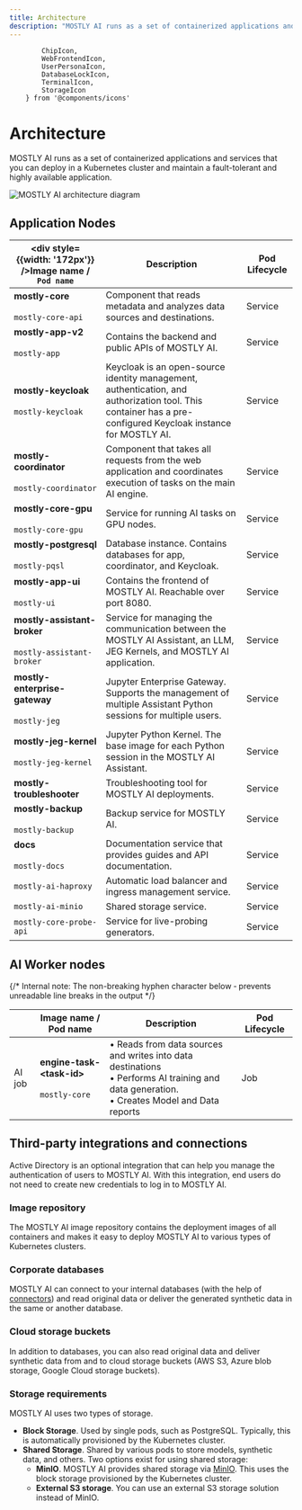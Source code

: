 ```yaml
---
title: Architecture
description: "MOSTLY AI runs as a set of containerized applications and services that you can deploy in a Kubernetes cluster and maintain a fault-tolerant and highly available application."
---
```


            ChipIcon,
            WebFrontendIcon,
            UserPersonaIcon,
            DatabaseLockIcon,
            TerminalIcon,
            StorageIcon
        } from '@components/icons'

# Architecture

MOSTLY AI runs as a set of containerized applications and services that you can deploy in a Kubernetes cluster and maintain a fault-tolerant and highly available application.

<Image src="/docs/docimages/install/mostly-ai-architecture.svg" alt="MOSTLY AI architecture diagram" width={800} height={30} />

## Application Nodes

| <div style={{width: '172px'}} />Image name / `Pod name`          | Description                                                                 | Pod Lifecycle |
| ---------------------------------------------------------------- | --------------------------------------------------------------------------- | ------------- |
| **mostly-core**<br /><br />`mostly-core-api`                     | Component that reads metadata and analyzes data sources and destinations.   | Service       |
| **mostly-app-v2**<br /><br />`mostly-app`                        | Contains the backend and public APIs of MOSTLY AI.                          | Service       |
| **mostly-keycloak**<br /><br />`mostly-keycloak`                 | Keycloak is an open-source identity management, authentication, and authorization tool. This container has a pre-configured Keycloak instance for MOSTLY AI. | Service       |
| **mostly-coordinator**<br /><br />`mostly-coordinator`           | Component that takes all requests from the web application and coordinates execution of tasks on the main AI engine. | Service       |
| **mostly-core-gpu**<br /><br />`mostly-core-gpu`                 | Service for running AI tasks on GPU nodes.                                  | Service       |
| **mostly-postgresql**<br /><br />`mostly-pqsl`                   | Database instance. Contains databases for app, coordinator, and Keycloak.   | Service       |
| **mostly-app-ui**<br /><br />`mostly-ui`                         | Contains the frontend of MOSTLY AI. Reachable over port 8080.               | Service       |
| **mostly-assistant-broker**<br /><br />`mostly-assistant-broker` | Service for managing the communication between the MOSTLY AI Assistant, an LLM, JEG Kernels, and MOSTLY AI application. | Service       |
| **mostly-enterprise-gateway**<br /><br />`mostly-jeg`            | Jupyter Enterprise Gateway. Supports the management of multiple Assistant Python sessions for multiple users. | Service       |
| **mostly-jeg-kernel**<br /><br />`mostly-jeg-kernel`             | Jupyter Python Kernel. The base image for each Python session in the MOSTLY AI Assistant. | Service       |
| **mostly-troubleshooter**                                        | Troubleshooting tool for MOSTLY AI deployments.                             | Service       |
| **mostly-backup**<br /><br />`mostly-backup`                     | Backup service for MOSTLY AI.                                               | Service       |
| **docs**<br /><br />`mostly-docs`                                | Documentation service that provides guides and API documentation.           | Service       |
| `mostly-ai-haproxy`                                              | Automatic load balancer and ingress management service.                     | Service       |
| `mostly-ai-minio`                                                | Shared storage service.                                                     | Service       |
| `mostly-core-probe-api`                                          | Service for live-probing generators.                                        | Service       |


## AI Worker nodes

{/* Internal note: The non-breaking hyphen character below &#x2011; prevents unreadable line breaks in the output */}

|     | Image name / Pod name | Description | Pod Lifecycle |
| --- | ------------------ | ----------- | ------------- |
| <ChipIcon/> AI job                   | **engine-task-\<task-id>**<br /><br />`mostly-core`  | • Reads from data sources and writes into data destinations<br />• Performs AI training and data generation.<br />• Creates Model and Data reports | Job |

## Third-party integrations and connections

Active Directory is an optional integration that can help you manage the authentication of users to MOSTLY AI. With this integration, end users do not need to create new credentials to log in to MOSTLY AI.

### Image repository

The MOSTLY AI image repository contains the deployment images of all containers and makes it easy to deploy MOSTLY AI to various types of Kubernetes clusters.

### Corporate databases

MOSTLY AI can connect to your internal databases (with the help of [connectors](/connectors)) and read original data or deliver the generated synthetic data in the same or another database.

### Cloud storage buckets

In addition to databases, you can also read original data and deliver synthetic data from and to cloud storage buckets (AWS S3, Azure blob storage, Google Cloud storage buckets).

### Storage requirements

MOSTLY AI uses two types of storage.

* **Block Storage**. Used by single pods, such as PostgreSQL. Typically, this is automatically provisioned by the Kubernetes cluster.
* **Shared Storage**. Shared by various pods to store models, synthetic data, and others. Two options exist for using shared storage:
    * **MinIO**. MOSTLY AI provides shared storage via [MinIO](https://min.io/). This uses the block storage provisioned by the Kubernetes cluster.
    * **External S3 storage**. You can use an external S3 storage solution instead of MinIO.
